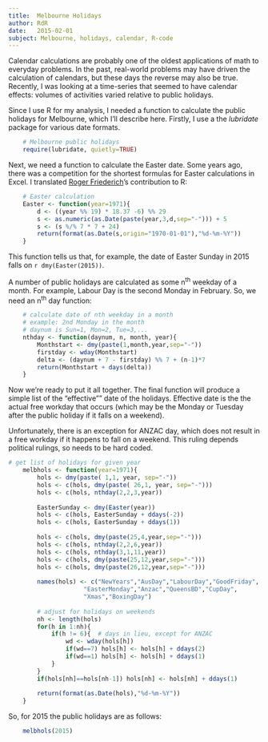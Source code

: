 ```yaml
---
title:	Melbourne Holidays
author: RdR
date:	2015-02-01
subject: Melbourne, holidays, calendar, R-code
---
```


Calendar calculations are probably one of the oldest applications of math to everyday problems. In the past, real-world problems may have driven the calculation of calendars, but these days the reverse may also be true.  Recently, I was looking at a time-series that seemed to have calendar effects:  volumes of activities varied relative to public holidays.

Since I use R for my analysis, I needed a function to calculate the public holidays for Melbourne, which I'll describe here.  Firstly, I use a the *lubridate* package for various date formats.

```r
	# Melbourne public holidays
	require(lubridate, quietly=TRUE)
```

Next, we need a function to calculate the Easter date.  Some years ago, there was a competition for the shortest formulas for Easter calculations in Excel.  I translated [Roger Friederich](http://www.contextures.com/exceleastercalculation.html)'s contribution to R:

```r
	# Easter calculation
	Easter <- function(year=1971){
		d <- ((year %% 19) * 18.37 -6) %% 29
		s <- as.numeric(as.Date(paste(year,3,d,sep="-"))) + 5
		s <- (s %/% 7 * 7 + 24)
		return(format(as.Date(s,origin="1970-01-01"),"%d-%m-%Y"))
	}
```
This function tells us that, for example, the date of Easter Sunday in 2015 falls on `r dmy(Easter(2015))`.  

A number of public holidays are calculated as some n^th^ weekday of a month. For example, Labour Day is the second Monday in February.  So, we need an n^th^ day function:

```r
	# calculate date of nth weekday in a month
	# example: 2nd Monday in the month
	# daynum is Sun=1, Mon=2, Tue=3,...
	nthday <- function(daynum, n, month, year){
		Monthstart <- dmy(paste(1,month,year,sep="-"))
		firstday <- wday(Monthstart)
		delta <- (daynum + 7 - firstday) %% 7 + (n-1)*7
		return(Monthstart + days(delta))
	}
```
Now we're ready to put it all together.  The final function will produce a simple list of the "effective"" date of the holidays.  Effective date is the the actual free workday that occurs (which may be the Monday or Tuesday after the public holiday if it falls on a weekend).

Unfortunately, there is an exception for ANZAC day, which does not result in a free workday if it happens to fall on a weekend.  This ruling depends political rulings, so needs to be hard coded. 

```r
# get list of holidays for given year
    melbhols <- function(year=1971){
        hols <- dmy(paste( 1,1, year, sep="-"))
    	hols <- c(hols, dmy(paste( 26,1, year, sep="-")))
    	hols <- c(hols, nthday(2,2,3,year))
	
    	EasterSunday <- dmy(Easter(year))
    	hols <- c(hols, EasterSunday + ddays(-2))
    	hols <- c(hols, EasterSunday + ddays(1))
	
    	hols <- c(hols, dmy(paste(25,4,year,sep="-")))
    	hols <- c(hols, nthday(2,2,6,year))
    	hols <- c(hols, nthday(3,1,11,year))
    	hols <- c(hols, dmy(paste(25,12,year,sep="-")))
    	hols <- c(hols, dmy(paste(26,12,year,sep="-")))
	
    	names(hols) <- c("NewYears","AusDay","LabourDay","GoodFriday",
					 "EasterMonday","Anzac","QueensBD","CupDay",
					 "Xmas","BoxingDay")
	
    	# adjust for holidays on weekends
    	nh <- length(hols)
    	for(h in 1:nh){
			if(h != 6){  # days in lieu, except for ANZAC
				wd <- wday(hols[h])
				if(wd==7) hols[h] <- hols[h] + ddays(2)
				if(wd==1) hols[h] <- hols[h] + ddays(1)
			}
    	}
    	if(hols[nh]==hols[nh-1]) hols[nh] <- hols[nh] + ddays(1)
        
        return(format(as.Date(hols),"%d-%m-%Y"))
    }
```

So, for 2015 the public holidays are as follows:

```r
    melbhols(2015)

```
